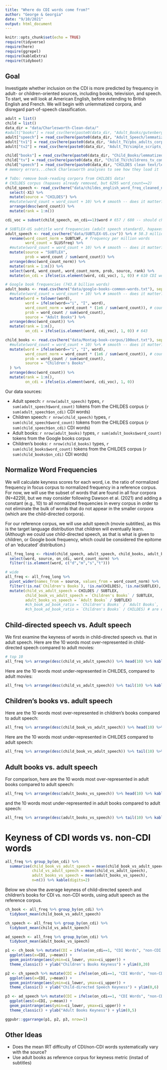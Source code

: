 ```yaml
---
title: "Where do CDI words come from?"
author: "George & Georgia"
date: "9/10/2021"
output: html_document
---
```


```r
knitr::opts_chunk$set(echo = TRUE)
require(tidyverse)
require(here)
require(ggrepel)
require(kableExtra)
require(tidyboot)
```


## Goal

Investigate whether inclusion on the CDI is more predicted by frequency in adult- or children-oriented sources, including books, television, and speech.
To start, we will look at American English, before extending to British English and French.
We will begin with unlemmatized corpora, and disregard part-of-speech classification.

```r
adult = list()
child = list()
data_dir = "data/Charlesworth-Clean-data/"
#adult["books"] = read_csv(here(paste0(data_dir, "Adult_Books/gutenberg_corpus.txt"))) # too big!
adult["speech"] = read_csv(here(paste0(data_dir, "Adult_Speech/lemmatized_adult_speech_corpus.txt"))) # or not lemma?
adult["tv1"] = read_csv(here(paste0(data_dir, "Adult_TV/pbs_adults_corpus.txt")))
adult["tv2"] = read_csv(here(paste0(data_dir, "Adult_TV/simple_scripts_corpus.txt")))

child["books"] = read_csv(here(paste0(data_dir, "Child_Books/lemmatized_child_books.txt")))
child["tv"] = read_csv(here(paste0(data_dir, "Child_TV/childrens_tv_combined_corpus.txt")))
child["speech"] = read_csv(here(paste0(data_dir, "CHILDES clean text/lemmatized_corpus_parents.txt")))
# memory errors...check Charlesworth analyses to see how they load it
```

```r
# ToDo: remove book-reading corpora from CHILDES data!
# CHILDES corpus (hapaxes already removed, but 6295 word_count==2)
child_speech <- read_csv(here("data/childes_english_word_freq_cleaned_noHapaxes.csv")) %>% 
  select(-X1) %>%
  mutate(source = "CHILDES") %>% 
  #mutate(word_count = word_count + 10) %>% # smooth -- does it matter?
  arrange(desc(word_count)) %>%
  mutate(rank = 1:n())

cdi_voc = subset(child_speech, on_cdi==1)$word # 657 / 680 -- should check other 23 words

# SUBTLEX-US subtitle word frequencies (adult speech standard), hapaxes already removed 
adult_speech <- read_csv(here("data/SUBTLEX-US.csv")) %>% # 50.3 million words
  rename(word_count_norm = SUBTLWF, # frequency per million words
         word_count = SLUSfreq) %>%
  #mutate(word_count = word_count + 10) %>% # smooth -- does it matter?
  mutate(source = "SUBTLEX",
         prob = word_count / sum(word_count)) %>%
  arrange(desc(word_count_norm)) %>%
  mutate(rank = 1:n()) %>%
  select(word, word_count, word_count_norm, prob, source, rank) %>%
  mutate(on_cdi = ifelse(is.element(word, cdi_voc), 1, 0)) # 610 CDI words

# Google book frequencies (743.8 billion words)
adult_books <- read.csv(here("data/google-books-common-words.txt"), sep='\t') %>%
  #mutate(word_count = word_count + 10) %>% # smooth -- does it matter?
  mutate(word = tolower(word),
         word = ifelse(word=="i", "I", word),
         word_count_norm = word_count * (1e6 / sum(word_count)), # count per million tokens
         prob = word_count / sum(word_count),
         source = "Adult Books") %>%
  arrange(desc(word_count)) %>%
  mutate(rank = 1:n(),
         on_cdi = ifelse(is.element(word, cdi_voc), 1, 0)) # 643

child_books <- read.csv(here("data/Montag-book-corpus/100out.txt"), sep=' ') %>% 
  #mutate(word_count = word_count + 10) %>% # smooth -- does it matter?
  mutate(word = ifelse(word=="i", "I", word),
         word_count_norm = word_count * (1e6 / sum(word_count)), # count per million tokens
         prob = word_count / sum(word_count),
         source = "Children's Books"
  ) %>%
  arrange(desc(word_count)) %>%
  mutate(rank = 1:n(),
         on_cdi = ifelse(is.element(word, cdi_voc), 1, 0)) 
```

Our data sources:

- Adult speech: `r nrow(adult_speech)` types, `r sum(adult_speech$word_count)` tokens from the CHILDES corpus (`r sum(adult_speech$on_cdi)` CDI words)
- Children speech: `r nrow(child_speech)` types, `r sum(child_speech$word_count)` tokens from the CHILDES corpus (`r sum(child_speech$on_cdi)` CDI words)
- Adult books: `r nrow(adult_books)` types, `r sum(adult_books$word_count)` tokens from the Google books corpus
- Children's books: `r nrow(child_books)` types, `r sum(child_books$word_count)` tokens from the CHILDES corpus (`r sum(child_books$on_cdi)` CDI words)


## Normalize Word Frequencies

We will calculate keyness scores for each word, i.e. the ratio of normalized frequency in focus corpus to normalized frequency in a reference corpus.
For now, we will use the subset of words that are found in all four corpora (N=4229), but we may consider following Dawson et al. (2021) and adding a constant (e.g., 10) to all normalized frequencies in every corpus in order to not eliminate the bulk of words that do not appear in the smaller corpora (which are the child-directed corpora).
<!-- "Given the problem of calculating ratios for words occurring in the focus corpus, but not at all in the reference corpus, we added a constant of 10 to all normalised frequencies before calculating keyness. We selected this value as the constant because it focuses the keyword analysis on the lower end of the frequency spectrum (Kilgarriff, 2009), which we considered to be important when identifying the words that children were unlikely to encounter in everyday conversation, but which they would experience through regular exposure to book language." --> 

For our reference corpus, we will use adult speech (movie subtitles), as this is the target language distribution that children will eventually learn.
(Although we could use child-directed speech, as that is what is given to children, or Google book frequency, which could be considered the epitome of an 'educated' distribution.)

```r
all_freq_long <- rbind(child_speech, adult_speech, child_books, adult_books) %>%
  select(word, source, on_cdi, word_count_norm) %>%
  filter(!is.element(word, c("d","m","s","t")))

# wide
all_freq <- all_freq_long %>%
  pivot_wider(names_from = source, values_from = word_count_norm) %>%
  filter(!is.na(`Children's Books`), !is.na(CHILDES), !is.na(SUBTLEX), !is.na(`Adult Books`)) %>%
  mutate(child_vs_adult_speech = CHILDES / SUBTLEX, 
         child_book_vs_adult_speech = `Children's Books` / SUBTLEX,
         adult_books_vs_speech = `Adult Books` / SUBTLEX)
         #ch_book_ad_book_ratio = `Children's Books` / `Adult Books`,
         #ch_book_ad_book_ratio = `Children's Books` / CHILDES) # are children's books like adult books, or like children's speech?
```

## Child-directed speech vs. Adult speech

We first examine the keyness of words in child-directed speech vs. that in adult speech.
Here are the 10 words most over-represented in child-directed speech compared to adult movies:

```r
# top 10
all_freq %>% arrange(desc(child_vs_adult_speech)) %>% head(10) %>% kable(digits=2)
```


Here are the 10 words most under-represented in CHILDES, compared to adult movies:

```r
all_freq %>% arrange(desc(child_vs_adult_speech)) %>% tail(10) %>% kable(digits=2)
```


## Children's books vs. adult speech

Here are the 10 words most over-represented in children's books compared to adult speech:

```r
all_freq %>% arrange(desc(child_book_vs_adult_speech)) %>% head(10) %>% kable(digits=2)
```


Here are the 10 words most under-represented in CHILDES compared to adult speech:

```r
all_freq %>% arrange(desc(child_book_vs_adult_speech)) %>% tail(10) %>% kable(digits=2)
```

## Adult books vs. adult speech

For comparison, here are the 10 words most over-represented in adult books compared to adult speech:

```r
all_freq %>% arrange(desc(adult_books_vs_speech)) %>% head(10) %>% kable(digits=2)
```


and the 10 words most under-represented in adult books compared to adult speech:

```r
all_freq %>% arrange(desc(adult_books_vs_speech)) %>% tail(10) %>% kable(digits=2)
```


# Keyness of CDI words vs. non-CDI words 

```r
all_freq %>% group_by(on_cdi) %>%
  summarise(child_book_vs_adult_speech = mean(child_book_vs_adult_speech),
            child_vs_adult_speech = mean(child_vs_adult_speech),
            adult_books_vs_speech = mean(adult_books_vs_speech),
            n=n()) %>% kable(digits=2)
```

Below we show the average keyness of child-directed speech and children's books for CDI vs. non-CDI words, using adult speech as the reference corpus.


```r
ch_book <- all_freq %>% group_by(on_cdi) %>%
  tidyboot_mean(child_book_vs_adult_speech)

ch_speech <- all_freq %>% group_by(on_cdi) %>%
  tidyboot_mean(child_vs_adult_speech)

ad_speech <- all_freq %>% group_by(on_cdi) %>%
  tidyboot_mean(adult_books_vs_speech)

p1 <- ch_book %>% mutate(CDI = ifelse(on_cdi==1, "CDI Words", "non-CDI Words")) %>%
  ggplot(aes(x=CDI, y=mean)) + 
  geom_pointrange(aes(ymin=ci_lower, ymax=ci_upper)) +
  theme_classic() + ylab("Children's Books Keyness") + ylim(0,20)

p2 <- ch_speech %>% mutate(CDI = ifelse(on_cdi==1, "CDI Words", "non-CDI Words")) %>%
  ggplot(aes(x=CDI, y=mean)) + 
  geom_pointrange(aes(ymin=ci_lower, ymax=ci_upper)) +
  theme_classic() + ylab("Child-directed Speech Keyness") + ylim(0,6)

p3 <- ad_speech %>% mutate(CDI = ifelse(on_cdi==1, "CDI Words", "non-CDI Words")) %>%
  ggplot(aes(x=CDI, y=mean)) + 
  geom_pointrange(aes(ymin=ci_lower, ymax=ci_upper)) +
  theme_classic() + ylab("Adult Books Keyness") + ylim(0,5)

ggpubr::ggarrange(p1, p2, p3, nrow=1)
```


## Other Ideas

- Does the mean IRT difficulty of CDI/non-CDI words systematically vary with the source?
- Use adult books as reference corpus for keyness metric (instad of subtitles)
